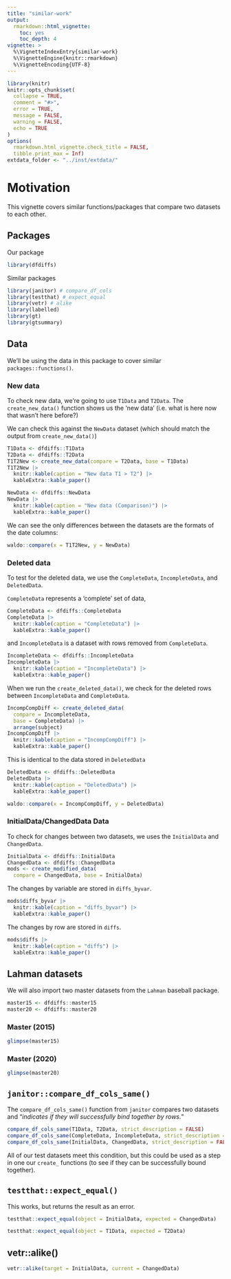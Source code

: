 ```yaml
---
title: "similar-work"
output: 
  rmarkdown::html_vignette:
    toc: yes
    toc_depth: 4
vignette: >
  %\VignetteIndexEntry{similar-work}
  %\VignetteEngine{knitr::rmarkdown}
  %\VignetteEncoding{UTF-8}
---
```


```r
library(knitr)
knitr::opts_chunk$set(
  collapse = TRUE,
  comment = "#>", 
  error = TRUE,
  message = FALSE,
  warning = FALSE,
  echo = TRUE
)
options(
  rmarkdown.html_vignette.check_title = FALSE,
  tibble.print_max = Inf)
extdata_folder <- "../inst/extdata/"
```

# Motivation 

This vignette covers similar functions/packages that compare two datasets to each other. 

## Packages 

Our package

```r
library(dfdiffs)
```


Similar packages 

```r
library(janitor) # compare_df_cols
library(testthat) # expect_equal
library(vetr) # alike
library(labelled)
library(gt)
library(gtsummary)
```

## Data 

We'll be using the data in this package to cover similar `packages::functions()`. 

### New data

To check new data, we're going to use `T1Data` and `T2Data`. The `create_new_data()` function shows us the 'new data' (i.e. what is here now that wasn't here before?)

We can check this against the `NewData` dataset (which should match the output from `create_new_data()`)

```r
T1Data <- dfdiffs::T1Data
T2Data <- dfdiffs::T2Data
T1T2New <- create_new_data(compare = T2Data, base = T1Data)
T1T2New |> 
  knitr::kable(caption = "New data T1 > T2") |> 
  kableExtra::kable_paper()
```

```r
NewData <- dfdiffs::NewData
NewData |> 
  knitr::kable(caption = "New data (Comparison)") |> 
  kableExtra::kable_paper()
```


We can see the only differences between the datasets are the formats of the date columns:

```r
waldo::compare(x = T1T2New, y = NewData)
```


###  Deleted data 

To test for the deleted data, we use the `CompleteData`, `IncompleteData`, and `DeletedData`. 

`CompleteData` represents a 'complete' set of data, 

```r
CompleteData <- dfdiffs::CompleteData
CompleteData |> 
  knitr::kable(caption = "CompleteData") |> 
  kableExtra::kable_paper()
```


and `IncompleteData` is a dataset with rows removed from `CompleteData`. 

```r
IncompleteData <- dfdiffs::IncompleteData
IncompleteData |> 
  knitr::kable(caption = "IncompleteData") |> 
  kableExtra::kable_paper()
```


When we run the `create_deleted_data()`, we check for the deleted rows between `IncompleteData` and `CompleteData`.

```r
IncompCompDiff <- create_deleted_data(
  compare = IncompleteData, 
  base = CompleteData) |> 
  arrange(subject)
IncompCompDiff |> 
  knitr::kable(caption = "IncompCompDiff") |> 
  kableExtra::kable_paper()
```

This is identical to the data stored in `DeletedData`

```r
DeletedData <- dfdiffs::DeletedData
DeletedData |> 
  knitr::kable(caption = "DeletedData") |> 
  kableExtra::kable_paper()
```


```r
waldo::compare(x = IncompCompDiff, y = DeletedData)
```

### InitialData/ChangedData Data 

To check for changes between two datasets, we uses the `InitialData` and `ChangedData`. 

```r
InitialData <- dfdiffs::InitialData
ChangedData <- dfdiffs::ChangedData
mods <- create_modified_data(
  compare = ChangedData, base = InitialData)
```

The changes by variable are stored in `diffs_byvar`.

```r
mods$diffs_byvar |> 
  knitr::kable(caption = "diffs_byvar") |> 
  kableExtra::kable_paper()
```

The changes by row are stored in `diffs`.

```r
mods$diffs |> 
  knitr::kable(caption = "diffs") |> 
  kableExtra::kable_paper()
```

## Lahman datasets 

We will also import two master datasets from the `Lahman` baseball package. 

```r
master15 <- dfdiffs::master15
master20 <- dfdiffs::master20
```

### Master (2015)

```r
glimpse(master15)
```

### Master (2020)

```r
glimpse(master20)
```


## `janitor::compare_df_cols_same()`

The `compare_df_cols_same()` function from `janitor` compares two datasets and "*indicates if they will successfully bind together by rows.*"

```r
compare_df_cols_same(T1Data, T2Data, strict_description = FALSE)
compare_df_cols_same(CompleteData, IncompleteData, strict_description = FALSE)
compare_df_cols_same(InitialData, ChangedData, strict_description = FALSE)
```

All of our test datasets meet this condition, but this could be used as a step in one our `create_` functions (to see if they can be successfully bound together).

## `testthat::expect_equal()`

This works, but returns the result as an error. 

```r
testthat::expect_equal(object = InitialData, expected = ChangedData)
```

```r
testthat::expect_equal(object = T1Data, expected = T2Data)
```


## vetr::alike()

```r
vetr::alike(target = InitialData, current = ChangedData)
```

